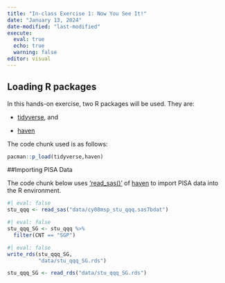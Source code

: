 ```yaml
---
title: "In-class Exercise 1: Now You See It!"
date: "January 13, 2024"
date-modified: "last-modified"
execute:
  eval: true
  echo: true
  warning: false
editor: visual
---
```


## Loading R packages

In this hands-on exercise, two R packages will be used. They are:

-   [tidyverse](https://www.tidyverse.org), and

-   [haven](https://haven.tidyverse.org)

The code chunk used is as follows:

```r
pacman::p_load(tidyverse,haven)
```

##Importing PISA Data

The code chunk below uses ['read_sas()'](https://haven.tidyverse.org/reference/read_sas.html) of [haven](https://haven.tidyverse.org) to import PISA data into the R environment.

```r
#| eval: false
stu_qqq <- read_sas("data/cy08msp_stu_qqq.sas7bdat")
```

```r
#| eval: false
stu_qqq_SG <- stu_qqq %>%
  filter(CNT == "SGP")
```

```r
#| eval: false
write_rds(stu_qqq_SG,
          "data/stu_qqq_SG.rds")
```

```r
stu_qqq_SG <- read_rds("data/stu_qqq_SG.rds")
```